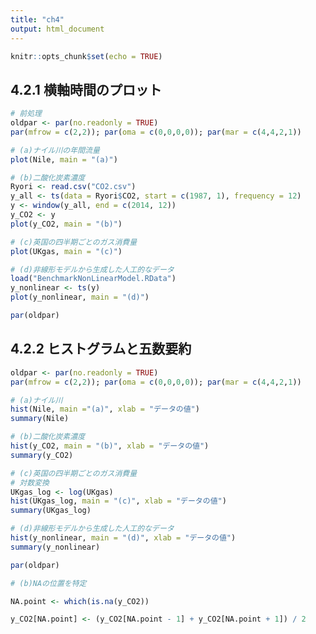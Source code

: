 ```yaml
---
title: "ch4"
output: html_document
---
```


```r
knitr::opts_chunk$set(echo = TRUE)
```

## 4.2.1 横軸時間のプロット

```r
# 前処理
oldpar <- par(no.readonly = TRUE)
par(mfrow = c(2,2)); par(oma = c(0,0,0,0)); par(mar = c(4,4,2,1))

# (a)ナイル川の年間流量
plot(Nile, main = "(a)")

# (b)二酸化炭素濃度
Ryori <- read.csv("CO2.csv")
y_all <- ts(data = Ryori$CO2, start = c(1987, 1), frequency = 12)
y <- window(y_all, end = c(2014, 12))
y_CO2 <- y
plot(y_CO2, main = "(b)")

# (c)英国の四半期ごとのガス消費量
plot(UKgas, main = "(c)")

# (d)非線形モデルから生成した人工的なデータ
load("BenchmarkNonLinearModel.RData")
y_nonlinear <- ts(y)
plot(y_nonlinear, main = "(d)")

par(oldpar)
```

## 4.2.2 ヒストグラムと五数要約

```r

oldpar <- par(no.readonly = TRUE)
par(mfrow = c(2,2)); par(oma = c(0,0,0,0)); par(mar = c(4,4,2,1))

# (a)ナイル川
hist(Nile, main ="(a)", xlab = "データの値")
summary(Nile)

# (b)二酸化炭素濃度
hist(y_CO2, main = "(b)", xlab = "データの値")
summary(y_CO2)

# (c)英国の四半期ごとのガス消費量
# 対数変換
UKgas_log <- log(UKgas)
hist(UKgas_log, main = "(c)", xlab = "データの値")
summary(UKgas_log)

# (d)非線形モデルから生成した人工的なデータ
hist(y_nonlinear, main = "(d)", xlab = "データの値")
summary(y_nonlinear)

par(oldpar)

```

```r
# (b)NAの位置を特定

NA.point <- which(is.na(y_CO2))

y_CO2[NA.point] <- (y_CO2[NA.point - 1] + y_CO2[NA.point + 1]) / 2

```